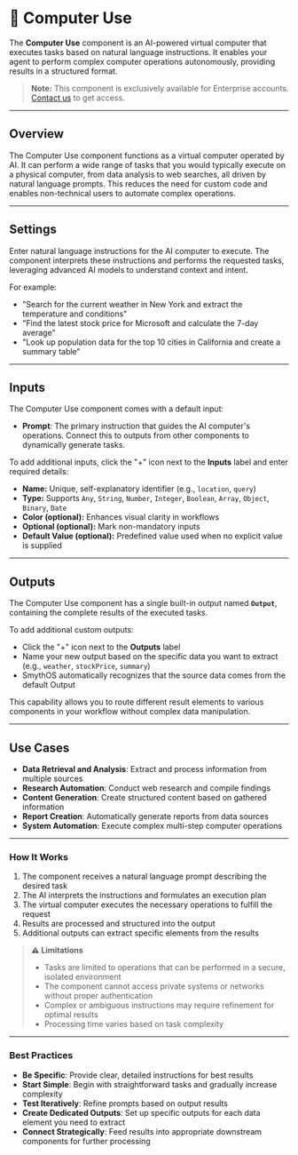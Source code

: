 # 🌟 Computer Use

The **Computer Use** component is an AI-powered virtual computer that executes tasks based on natural language instructions. It enables your agent to perform complex computer operations autonomously, providing results in a structured format.

> **Note:** This component is exclusively available for Enterprise accounts. [Contact us](https://smythos.com/contact-us/) to get access.

<Arcade src="https://demo.arcade.software/iA1SBPZMiyWMdwRUeTUP?embed&embed_mobile=tab&embed_desktop=inline&show_copy_link=true" title="Computer Use | SmythOS" />

---

## Overview

The Computer Use component functions as a virtual computer operated by AI. It can perform a wide range of tasks that you would typically execute on a physical computer, from data analysis to web searches, all driven by natural language prompts. This reduces the need for custom code and enables non-technical users to automate complex operations.

---

## Settings

Enter natural language instructions for the AI computer to execute. The component interprets these instructions and performs the requested tasks, leveraging advanced AI models to understand context and intent.

For example:
- "Search for the current weather in New York and extract the temperature and conditions"
- "Find the latest stock price for Microsoft and calculate the 7-day average"
- "Look up population data for the top 10 cities in California and create a summary table"

---

## Inputs

The Computer Use component comes with a default input:

- **Prompt**: The primary instruction that guides the AI computer's operations. Connect this to outputs from other components to dynamically generate tasks.

To add additional inputs, click the "+" icon next to the **Inputs** label and enter required details:

- **Name:** Unique, self-explanatory identifier (e.g., `location`, `query`)
- **Type:** Supports `Any`, `String`, `Number`, `Integer`, `Boolean`, `Array`, `Object`, `Binary`, `Date`
- **Color (optional):** Enhances visual clarity in workflows
- **Optional (optional):** Mark non-mandatory inputs
- **Default Value (optional):** Predefined value used when no explicit value is supplied

---

## Outputs

The Computer Use component has a single built-in output named **`Output`**, containing the complete results of the executed tasks.

To add additional custom outputs:
- Click the "+" icon next to the **Outputs** label
- Name your new output based on the specific data you want to extract (e.g., `weather`, `stockPrice`, `summary`)
- SmythOS automatically recognizes that the source data comes from the default Output

This capability allows you to route different result elements to various components in your workflow without complex data manipulation.

---

## Use Cases

- **Data Retrieval and Analysis**: Extract and process information from multiple sources
- **Research Automation**: Conduct web research and compile findings
- **Content Generation**: Create structured content based on gathered information
- **Report Creation**: Automatically generate reports from data sources
- **System Automation**: Execute complex multi-step computer operations

---

### How It Works

1. The component receives a natural language prompt describing the desired task
2. The AI interprets the instructions and formulates an execution plan
3. The virtual computer executes the necessary operations to fulfill the request
4. Results are processed and structured into the output
5. Additional outputs can extract specific elements from the results

> **⚠️ Limitations**
>
> - Tasks are limited to operations that can be performed in a secure, isolated environment
> - The component cannot access private systems or networks without proper authentication
> - Complex or ambiguous instructions may require refinement for optimal results
> - Processing time varies based on task complexity

---

### Best Practices

- **Be Specific**: Provide clear, detailed instructions for best results
- **Start Simple**: Begin with straightforward tasks and gradually increase complexity
- **Test Iteratively**: Refine prompts based on output results
- **Create Dedicated Outputs**: Set up specific outputs for each data element you need to extract
- **Connect Strategically**: Feed results into appropriate downstream components for further processing